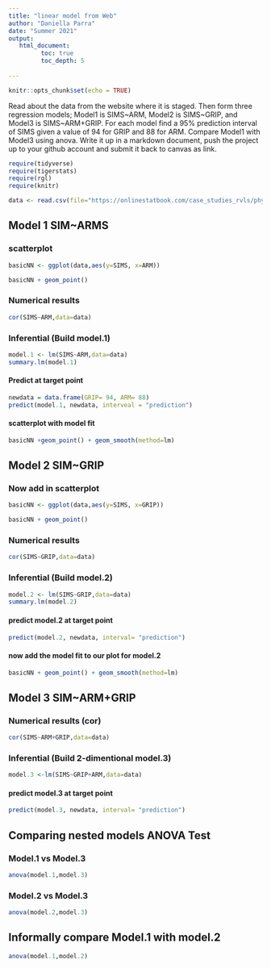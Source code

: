 ```yaml
---
title: "linear model from Web"
author: "Daniella Parra"
date: "Summer 2021"
output:
   html_document:
         toc: true
         toc_depth: 5
        
---
```


```r
knitr::opts_chunk$set(echo = TRUE)
```

Read about the data from the website where it is staged.  Then form three regression models; Model1 is SIMS~ARM, Model2 is SIMS~GRIP, and Model3 is SIMS~ARM+GRIP. For each model find a 95% prediction interval of SIMS given a value of 94  for GRIP and 88 for ARM. Compare Model1 with Model3 using anova. Write it up in a markdown document, push the project up to your github account and submit it back to canvas as link. 

 


```r
require(tidyverse)
require(tigerstats)
require(rgl)
require(knitr)

```

```r
data <- read.csv(file="https://onlinestatbook.com/case_studies_rvls/physical_strength/data.txt",sep="",header=TRUE)  

```

## Model 1 SIM~ARMS

### scatterplot

```r
basicNN <- ggplot(data,aes(y=SIMS, x=ARM))
```

```r
basicNN + geom_point()
```


### Numerical results

```r
cor(SIMS~ARM,data=data)
```



### Inferential  (Build model.1)

```r
model.1 <- lm(SIMS~ARM,data=data)
summary.lm(model.1)
```



#### Predict at target point

```r
newdata = data.frame(GRIP= 94, ARM= 88)
predict(model.1, newdata, interveal = "prediction")
```



#### scatterplot with model fit

```r
basicNN +geom_point() + geom_smooth(method=lm)
```

  

## Model 2 SIM~GRIP

### Now add in scatterplot

```r
basicNN <- ggplot(data,aes(y=SIMS, x=GRIP))
```

```r
basicNN + geom_point()
```


### Numerical results 

```r
cor(SIMS~GRIP,data=data)
```


### Inferential  (Build model.2)

```r
model.2 <- lm(SIMS~GRIP,data=data)
summary.lm(model.2)
```

  

#### predict model.2 at target point

```r
predict(model.2, newdata, interval= "prediction")
```


#### now add the model fit to our plot for model.2
  
```r
basicNN + geom_point() + geom_smooth(method=lm)
```


## Model 3 SIM~ARM+GRIP

### Numerical results (cor)

```r
cor(SIMS~ARM+GRIP,data=data)
```

  
### Inferential  (Build 2-dimentional model.3)

```r
model.3 <-lm(SIMS~GRIP+ARM,data=data)
```


#### predict model.3 at target point
  
```r
predict(model.3, newdata, interval= "prediction")
```


## Comparing nested models ANOVA Test

### Model.1 vs Model.3

```r
anova(model.1,model.3)
```


### Model.2 vs Model.3

```r
anova(model.2,model.3)
```


## Informally compare Model.1 with model.2

```r
anova(model.1,model.2)
```



